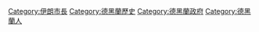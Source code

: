 {{Commonscat|Mayors of Tehran}}

[[Category:伊朗市長|Category:伊朗市長]]
[[Category:德黑蘭歷史|Category:德黑蘭歷史]]
[[Category:德黑蘭政府|Category:德黑蘭政府]]
[[Category:德黑蘭人|Category:德黑蘭人]]